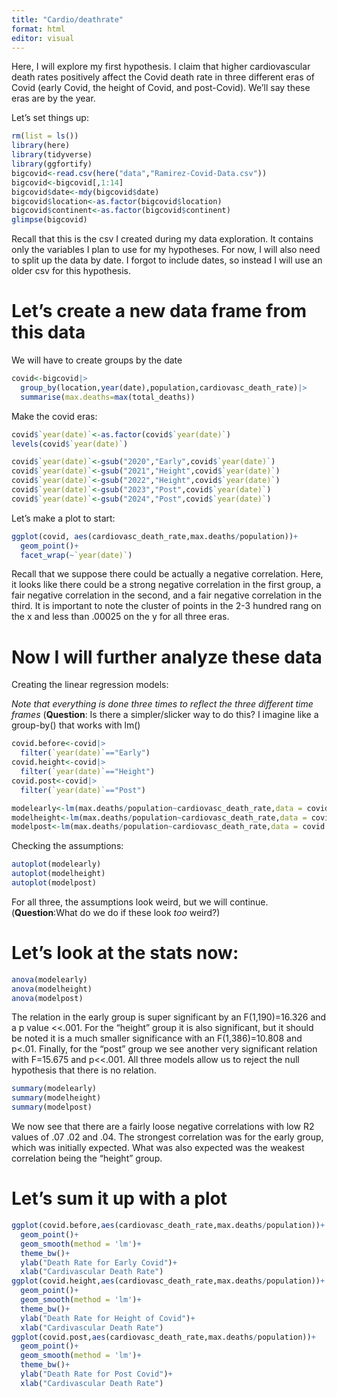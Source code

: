 ```yaml
---
title: "Cardio/deathrate"
format: html
editor: visual
---
```


Here, I will explore my first hypothesis. I claim that higher cardiovascular death rates positively affect the Covid death rate in three different eras of Covid (early Covid, the height of Covid, and post-Covid). We'll say these eras are by the year.

Let's set things up:

```r
rm(list = ls())
library(here)
library(tidyverse)
library(ggfortify)
bigcovid<-read.csv(here("data","Ramirez-Covid-Data.csv"))
bigcovid<-bigcovid[,1:14]
bigcovid$date<-mdy(bigcovid$date)
bigcovid$location<-as.factor(bigcovid$location)
bigcovid$continent<-as.factor(bigcovid$continent)
glimpse(bigcovid)
```

Recall that this is the csv I created during my data exploration. It contains only the variables I plan to use for my hypotheses. For now, I will also need to split up the data by date. I forgot to include dates, so instead I will use an older csv for this hypothesis.

# Let's create a new data frame from this data

We will have to create groups by the date

```r
covid<-bigcovid|>
  group_by(location,year(date),population,cardiovasc_death_rate)|>
  summarise(max.deaths=max(total_deaths))
```

Make the covid eras:

```r
covid$`year(date)`<-as.factor(covid$`year(date)`)
levels(covid$`year(date)`)
```

```r
covid$`year(date)`<-gsub("2020","Early",covid$`year(date)`)
covid$`year(date)`<-gsub("2021","Height",covid$`year(date)`)
covid$`year(date)`<-gsub("2022","Height",covid$`year(date)`)
covid$`year(date)`<-gsub("2023","Post",covid$`year(date)`)
covid$`year(date)`<-gsub("2024","Post",covid$`year(date)`)
```

Let's make a plot to start:

```r
ggplot(covid, aes(cardiovasc_death_rate,max.deaths/population))+
  geom_point()+
  facet_wrap(~`year(date)`)
```

Recall that we suppose there could be actually a negative correlation. Here, it looks like there could be a strong negative correlation in the first group, a fair negative correlation in the second, and a fair negative correlation in the third. It is important to note the cluster of points in the 2-3 hundred rang on the x and less than .00025 on the y for all three eras.

# Now I will further analyze these data

Creating the linear regression models:

*Note that everything is done three times to reflect the three different time frames* (**Question**: Is there a simpler/slicker way to do this? I imagine like a group-by() that works with lm()

```r
covid.before<-covid|>
  filter(`year(date)`=="Early")
covid.height<-covid|>
  filter(`year(date)`=="Height")
covid.post<-covid|>
  filter(`year(date)`=="Post")
```

```r
modelearly<-lm(max.deaths/population~cardiovasc_death_rate,data = covid.before)
modelheight<-lm(max.deaths/population~cardiovasc_death_rate,data = covid.height)
modelpost<-lm(max.deaths/population~cardiovasc_death_rate,data = covid.post)
```

Checking the assumptions:

```r
autoplot(modelearly)
autoplot(modelheight)
autoplot(modelpost)
```

For all three, the assumptions look weird, but we will continue. (**Question**:What do we do if these look *too* weird?)

# Let's look at the stats now:

```r
anova(modelearly)
anova(modelheight)
anova(modelpost)
```

The relation in the early group is super significant by an F(1,190)=16.326 and a p value \<\<.001. For the "height" group it is also significant, but it should be noted it is a much smaller significance with an F(1,386)=10.808 and p\<.01. Finally, for the "post" group we see another very significant relation with F=15.675 and p\<\<.001. All three models allow us to reject the null hypothesis that there is no relation.

```r
summary(modelearly)
summary(modelheight)
summary(modelpost)
```

We now see that there are a fairly loose negative correlations with low R2 values of .07 .02 and .04. The strongest correlation was for the early group, which was initially expected. What was also expected was the weakest correlation being the "height" group.

# Let's sum it up with a plot

```r
ggplot(covid.before,aes(cardiovasc_death_rate,max.deaths/population))+
  geom_point()+
  geom_smooth(method = 'lm')+
  theme_bw()+
  ylab("Death Rate for Early Covid")+
  xlab("Cardivascular Death Rate")
ggplot(covid.height,aes(cardiovasc_death_rate,max.deaths/population))+
  geom_point()+
  geom_smooth(method = 'lm')+
  theme_bw()+
  ylab("Death Rate for Height of Covid")+
  xlab("Cardivascular Death Rate")
ggplot(covid.post,aes(cardiovasc_death_rate,max.deaths/population))+
  geom_point()+
  geom_smooth(method = 'lm')+
  theme_bw()+
  ylab("Death Rate for Post Covid")+
  xlab("Cardivascular Death Rate")
```
